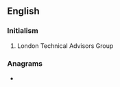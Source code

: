 ==English==

===Initialism===
{{rfc-header|Initialism}}
{{head|en|initialism}}

# London Technical Advisors Group

===Anagrams===
* {{anagrams|en|gloat}}